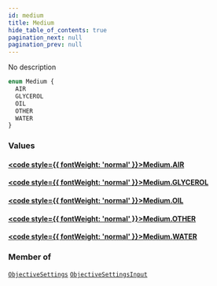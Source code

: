 ```yaml
---
id: medium
title: Medium
hide_table_of_contents: true
pagination_next: null
pagination_prev: null
---
```








No description

```graphql
enum Medium {
  AIR
  GLYCEROL
  OIL
  OTHER
  WATER
}
```


### Values

#### [<code style={{ fontWeight: 'normal' }}>Medium.<b>AIR</b></code>](#) 
> 
> 

#### [<code style={{ fontWeight: 'normal' }}>Medium.<b>GLYCEROL</b></code>](#) 
> 
> 

#### [<code style={{ fontWeight: 'normal' }}>Medium.<b>OIL</b></code>](#) 
> 
> 

#### [<code style={{ fontWeight: 'normal' }}>Medium.<b>OTHER</b></code>](#) 
> 
> 

#### [<code style={{ fontWeight: 'normal' }}>Medium.<b>WATER</b></code>](#) 
> 
> 



### Member of

[`ObjectiveSettings`](/docs/schemas/mikro/objects/objective-settings)  <Badge class="secondary" text="object"/><Bullet />[`ObjectiveSettingsInput`](/docs/schemas/mikro/inputs/objective-settings-input)  <Badge class="secondary" text="input"/>



